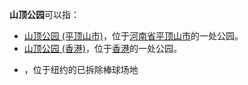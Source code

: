 '''山顶公园'''可以指：

*[[山顶公园_(平顶山市)|山顶公园 (平顶山市)]]，位于[[河南省|河南省]][[平顶山市|平顶山市]]的一处公园。
*[[山顶公园_(香港)|山顶公园 (香港)]]，位于[[香港|香港]]的一处公园。
*{{link-en|山顶公园 (纽约)|Hilltop Park}}，位于纽约的已拆除棒球场地

{{disambig|Cat=四字建築物消歧義}}